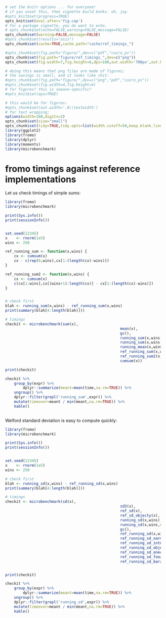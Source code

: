 ```r
# set the knitr options ... for everyone!
# if you unset this, then vignette build bonks. oh, joy.
#opts_knit$set(progress=TRUE)
opts_knit$set(eval.after='fig.cap')
# for a package vignette, you do want to echo.
# opts_chunk$set(echo=FALSE,warning=FALSE,message=FALSE)
opts_chunk$set(warning=FALSE,message=FALSE)
#opts_chunk$set(results="asis")
opts_chunk$set(cache=TRUE,cache.path="cache/ref_timings_")

#opts_chunk$set(fig.path="figure/",dev=c("pdf","cairo_ps"))
opts_chunk$set(fig.path="figure/ref_timings_",dev=c("png"))
opts_chunk$set(fig.width=7,fig.height=6,dpi=100,out.width='700px',out.height='600px')

# doing this means that png files are made of figures;
# the savings is small, and it looks like shit:
#opts_chunk$set(fig.path="figure/",dev=c("png","pdf","cairo_ps"))
#opts_chunk$set(fig.width=4,fig.height=4)
# for figures? this is sweave-specific?
#opts_knit$set(eps=TRUE)

# this would be for figures:
#opts_chunk$set(out.width='.8\\textwidth')
# for text wrapping:
options(width=160,digits=2)
opts_chunk$set(size="small")
opts_chunk$set(tidy=TRUE,tidy.opts=list(width.cutoff=50,keep.blank.line=TRUE))
library(ggplot2)
library(fromo)
library(dplyr)
library(moments)
library(microbenchmark)
```

# fromo timings against reference implementations

Let us check timings of simple sums:

```r
library(fromo)
library(microbenchmark)

print(Sys.info())
print(sessionInfo())


set.seed(12345)
x    <- rnorm(1e5)
wins <- 250

ref_running_sum <- function(x,wins) {
	cx <- cumsum(x)
	cx - c(rep(0,wins),cx[1:(length(cx)-wins)])
}

ref_running_sum2 <- function(x,wins) {
	cx <- cumsum(x)
	c(cx[1:wins],cx[(wins+1):length(cx)] - cx[1:(length(cx)-wins)])
}


# check first
blah <- running_sum(x,wins) - ref_running_sum(x,wins)
print(summary(blah[4:length(blah)]))

# timings
checkit <- microbenchmark(sum(x),
													mean(x),
													gc(),
													running_sum(x,wins),
													running_sum(x,wins,na_rm=FALSE,restart_period=50000L),
													running_mean(x,wins),
													ref_running_sum(x,wins),
													ref_running_sum2(x,wins),
													cumsum(x))

print(checkit)

checkit %>%
	group_by(expr) %>%
		dplyr::summarize(meant=mean(time,na.rm=TRUE)) %>%
	ungroup() %>%
	dplyr::filter(grepl('running_sum',expr)) %>%
	mutate(timeover=meant / min(meant,na.rm=TRUE)) %>%
	kable()
	

```

Welford standard deviation is easy to compute quickly:



```r
library(fromo)
library(microbenchmark)

print(Sys.info())
print(sessionInfo())


set.seed(12345)
x    <- rnorm(1e5)
wins <- 250

# check first
blah <- running_sd(x,wins) - ref_running_sd(x,wins)
print(summary(blah[4:length(blah)]))

# timings
checkit <- microbenchmark(sd(x),
													sd3(x), 
													ref_sd(x),
													ref_sd_objecty(x),
													running_sd(x,wins),
													running_sd(x,wins,na_rm=FALSE,restart_period=50000L),
													gc(),
													ref_running_sd(x,wins),
													ref_running_sd_narm(x,wins),
													ref_running_sd_intnel(x,wins),
													ref_running_sd_objecty(x,wins),
													ref_running_sd_onecheck(x,wins),
													ref_running_sd_fooz(x,wins),
													ref_running_sd_barz(x,wins))


print(checkit)

checkit %>%
	group_by(expr) %>%
		dplyr::summarize(meant=mean(time,na.rm=TRUE)) %>%
	ungroup() %>%
	dplyr::filter(grepl('running_sd',expr)) %>%
	mutate(timeover=meant / min(meant,na.rm=TRUE)) %>%
	kable()
	

```


